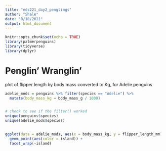 ```yaml
---
title: "eds221_day2_penglings"
author: "Shale"
date: "8/10/2021"
output: html_document
---
```


```r
knitr::opts_chunk$set(echo = TRUE)
library(palmerpenguins)
library(tidyverse)
library(dplyr)
```

# Penglin' Wranglin'

plot of flipper length by body mass converted to Kg, for Adelie penguins

```r
adelie_mods = penguins %>% filter(species == "Adelie") %>% 
  mutate(body_mass_kg = body_mass_g / 1000)


# check to see if the filter() worked
unique(penguins$species)
unique(adelie_mods$species)
  
```


```r
ggplot(data = adelie_mods, aes(x = body_mass_kg, y = flipper_length_mm)) +
  geom_point(aes(color = island)) +
  facet_wrap(~island)

```


